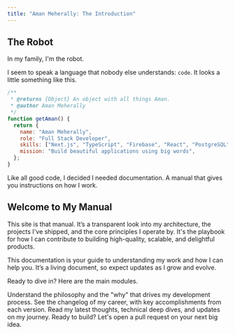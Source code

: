 ```yaml
---
title: "Aman Meherally: The Introduction"
---
```


## The Robot

In my family, I'm the robot.

I seem to speak a language that nobody else understands: `code`. It looks a little something like this.

```js
/**
 * @returns {Object} An object with all things Aman.
 * @author Aman Meherally
 */
function getAman() {
  return {
    name: "Aman Meherally",
    role: "Full Stack Developer",
    skills: ["Next.js", "TypeScript", "Firebase", "React", "PostgreSQL"],
    mission: "Build beautiful applications using big words",
  };
}
```

Like all good code, I decided I needed documentation. A manual that gives you instructions on how I work.

## Welcome to My Manual

This site is that manual. It’s a transparent look into my architecture, the projects I've shipped, and the core principles I operate by. It's the playbook for how I can contribute to building high-quality, scalable, and delightful products.

<Note>
  This documentation is your guide to understanding my work and how I can help
  you. It’s a living document, so expect updates as I grow and evolve.
</Note>

Ready to dive in? Here are the main modules.

<Columns>
  <Card title="Inspiration" icon="lightbulb" href="/inspiration" arrow="true">
    Understand the philosophy and the "why" that drives my development process.
  </Card>
  <Card title="Experiences" icon="briefcase" href="/experiences" arrow="true">
    See the changelog of my career, with key accomplishments from each version.
  </Card>
  <Card title="Blog" icon="book" href="/blog" arrow="true">
    Read my latest thoughts, technical deep dives, and updates on my journey.
  </Card>
  <Card title="Contact" icon="envelope" href="/contact" arrow="true">
    Ready to build? Let's open a pull request on your next big idea.
  </Card>
</Columns>

